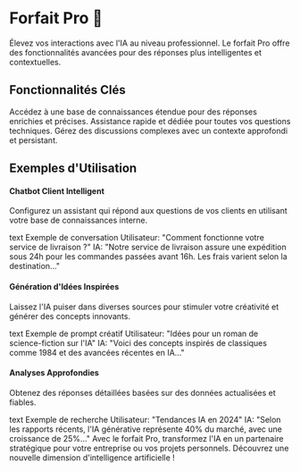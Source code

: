 # Forfait Pro 🚀

Élevez vos interactions avec l'IA au niveau professionnel. Le forfait Pro offre des fonctionnalités avancées pour des réponses plus intelligentes et contextuelles.

## Fonctionnalités Clés

<CardGroup cols={3}>
  <Card title="RAG Intelligent" icon="search">
    Accédez à une base de connaissances étendue pour des réponses enrichies et précises.
  </Card>
  <Card title="Support Prioritaire" icon="headphones">
    Assistance rapide et dédiée pour toutes vos questions techniques.
  </Card>
  <Card title="Conversations Avancées" icon="brain">
    Gérez des discussions complexes avec un contexte approfondi et persistant.
  </Card>
</CardGroup>

## Exemples d'Utilisation

<Tabs>
  <Tab title="Entreprise">
    <h4>Chatbot Client Intelligent</h4>
    <p>Configurez un assistant qui répond aux questions de vos clients en utilisant votre base de connaissances interne.</p>
    <RequestExample>
      text Exemple de conversation
      Utilisateur: "Comment fonctionne votre service de livraison ?"
      IA: "Notre service de livraison assure une expédition sous 24h pour les commandes passées avant 16h. Les frais varient selon la destination..."
    </RequestExample>
  </Tab>
  <Tab title="Créativité">
    <h4>Génération d'Idées Inspirées</h4>
    <p>Laissez l'IA puiser dans diverses sources pour stimuler votre créativité et générer des concepts innovants.</p>
    <RequestExample>
      text Exemple de prompt créatif
      Utilisateur: "Idées pour un roman de science-fiction sur l'IA"
      IA: "Voici des concepts inspirés de classiques comme 1984 et des avancées récentes en IA..."
    </RequestExample>
  </Tab>
  <Tab title="Recherche">
    <h4>Analyses Approfondies</h4>
    <p>Obtenez des réponses détaillées basées sur des données actualisées et fiables.</p>
    <RequestExample>
      text Exemple de recherche
      Utilisateur: "Tendances IA en 2024"
      IA: "Selon les rapports récents, l'IA générative représente 40% du marché, avec une croissance de 25%..."
    </RequestExample>
  </Tab>
</Tabs>

<Update label="Passez au Pro" description="Prêt à booster votre productivité ?">
  Avec le forfait Pro, transformez l'IA en un partenaire stratégique pour votre entreprise ou vos projets personnels. Découvrez une nouvelle dimension d'intelligence artificielle !
</Update>